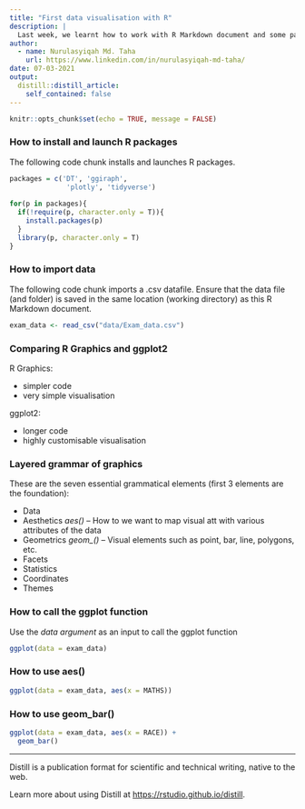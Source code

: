 ```yaml
---
title: "First data visualisation with R"
description: |
  Last week, we learnt how to work with R Markdown document and some packages including tidyverse, ggplot and ggiraph for data visualisation. Today, we learnt the advantages of plotly over ggiraph.
author:
  - name: Nurulasyiqah Md. Taha
    url: https://www.linkedin.com/in/nurulasyiqah-md-taha/
date: 07-03-2021
output:
  distill::distill_article:
    self_contained: false
---
```



```r
knitr::opts_chunk$set(echo = TRUE, message = FALSE)
```

### How to install and launch R packages

The following code chunk installs and launches R packages.

```r
packages = c('DT', 'ggiraph',
              'plotly', 'tidyverse')
              
for(p in packages){
  if(!require(p, character.only = T)){
    install.packages(p)
  }
  library(p, character.only = T)
}
```

### How to import data

The following code chunk imports a .csv datafile. Ensure that the data file (and folder) is saved in the same location (working directory) as this R Markdown document.

```r
exam_data <- read_csv("data/Exam_data.csv")
```

### Comparing R Graphics and ggplot2
R Graphics:

* simpler code
* very simple visualisation

ggplot2:

* longer code
* highly customisable visualisation

### Layered grammar of graphics
These are the seven essential grammatical elements (first 3 elements are the foundation):

* Data
* Aesthetics *aes()* – How to we want to map visual att with various attributes of the data
* Geometrics *geom_()* – Visual elements such as point, bar, line, polygons, etc.
* Facets
* Statistics
* Coordinates
* Themes

### How to call the ggplot function
Use the *data argument* as an input to call the ggplot function

```r
ggplot(data = exam_data)
```

### How to use aes()
```r
ggplot(data = exam_data, aes(x = MATHS))
```

### How to use geom_bar()
```r
ggplot(data = exam_data, aes(x = RACE)) +
  geom_bar()
```


---

Distill is a publication format for scientific and technical writing, native to the web.

Learn more about using Distill at <https://rstudio.github.io/distill>.



